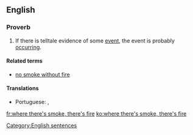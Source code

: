 ==English==

===Proverb===
{{head|en|proverb|head=[[where]] [[there's|there’s]] [[smoke]], [[there's|there’s]] [[fire]]}}

# {{context|UK|US|Australia|Canada|NZ|lang=en}} If there is telltale evidence of some [[event]], the event is probably [[occurring]].

====Related terms====
* [[no smoke without fire]]

====Translations====
{{trans-top|if there is telltale evidence of some event, the event is probably occurring}}
* Portuguese: {{t|pt|onde há fumaça, há fogo}} {{qualifier|Brazil}}, {{t|pt|onde há fumo, há fogo}} {{qualifier|Portugal}}
{{trans-mid}}
{{trans-bottom}}

[[Category:English sentences]]

[[fr:where there's smoke, there's fire]]
[[ko:where there's smoke, there's fire]]